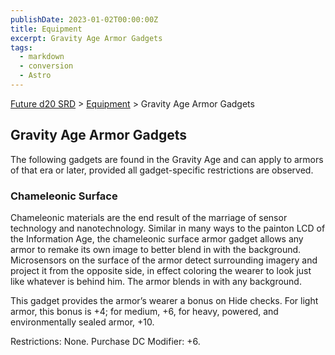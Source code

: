 ```yaml
---
publishDate: 2023-01-02T00:00:00Z
title: Equipment
excerpt: Gravity Age Armor Gadgets
tags:
  - markdown
  - conversion
  - Astro
---
```






[Future d20 SRD](/#futureD20) > [Equipment](future-d20-srd-equipment-index) > Gravity Age Armor Gadgets




## Gravity Age Armor Gadgets


The following gadgets are found in the Gravity Age and can apply to armors of that era or later, provided all gadget-specific restrictions are observed.


### Chameleonic Surface


Chameleonic materials are the end result of the marriage of sensor technology and nanotechnology. Similar in many ways to the painton LCD of the Information Age, the chameleonic surface armor gadget allows any armor to remake its own image to better blend in with the background. Microsensors on the surface of the armor detect surrounding imagery and project it from the opposite side, in effect coloring the wearer to look just like whatever is behind him. The armor blends in with any background.


This gadget provides the armor’s wearer a bonus on Hide checks. For light armor, this bonus is +4; for medium, +6, for heavy, powered, and environmentally sealed armor, +10.


Restrictions: None.
Purchase DC Modifier: +6.



